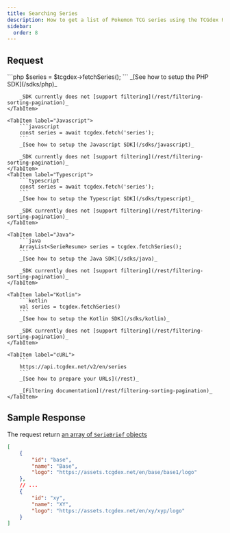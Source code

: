 ```yaml
---
title: Searching Series
description: How to get a list of Pokemon TCG series using the TCGdex REST API
sidebar:
  order: 8
---
```



## Request
<Tabs syncKey="sdk">
	<TabItem label="PHP">
		```php
		$series = $tcgdex->fetchSeries();
		```
		_[See how to setup the PHP SDK](/sdks/php)_

		_SDK currently does not [support filtering](/rest/filtering-sorting-pagination)_
	</TabItem>

	<TabItem label="Javascript">
		```javascript
		const series = await tcgdex.fetch('series');
		```
		_[See how to setup the Javascript SDK](/sdks/javascript)_

		_SDK currently does not [support filtering](/rest/filtering-sorting-pagination)_
	</TabItem>
	<TabItem label="Typescript">
		```typescript
		const series = await tcgdex.fetch('series');
		```
		_[See how to setup the Typescript SDK](/sdks/typescript)_

		_SDK currently does not [support filtering](/rest/filtering-sorting-pagination)_
	</TabItem>

	<TabItem label="Java">
		```java
		ArrayList<SerieResume> series = tcgdex.fetchSeries();
		```
		_[See how to setup the Java SDK](/sdks/java)_

		_SDK currently does not [support filtering](/rest/filtering-sorting-pagination)_
	</TabItem>

	<TabItem label="Kotlin">
		```kotlin
		val series = tcgdex.fetchSeries()
		```
		_[See how to setup the Kotlin SDK](/sdks/kotlin)_

		_SDK currently does not [support filtering](/rest/filtering-sorting-pagination)_
	</TabItem>

	<TabItem label="cURL">
		```
		https://api.tcgdex.net/v2/en/series
		```
		_[See how to prepare your URLs](/rest)_

		_[Filtering documentation](/rest/filtering-sorting-pagination)_
	</TabItem>
</Tabs>

## Sample Response

The request return [an array of `SerieBrief` objects](/reference/serie-brief)

```json
[
	{
		"id": "base",
		"name": "Base",
		"logo": "https://assets.tcgdex.net/en/base/base1/logo"
	},
	// ...
	{
		"id": "xy",
		"name": "XY",
		"logo": "https://assets.tcgdex.net/en/xy/xyp/logo"
	}
]
```
